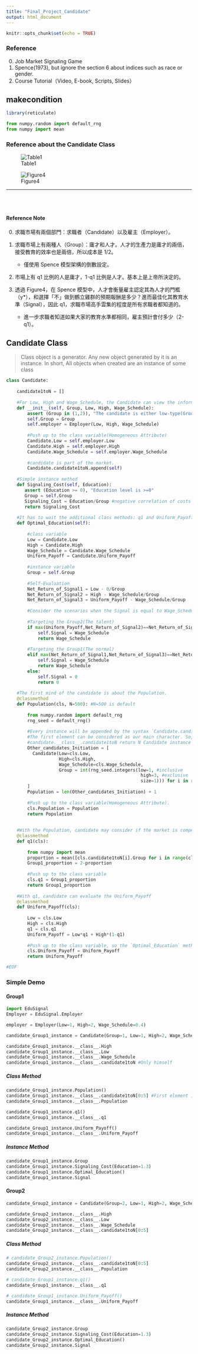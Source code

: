 ```yaml
---
title: "Final_Project_Candidate"
output: html_document
---
```


```r
knitr::opts_chunk$set(echo = TRUE)
```

### Reference

0. Job Market Signaling Game
1. Spence(1973), but ignore the section 6 about indices such as race or gender.
2. Course Tutorial（Video, E-book, Scripts, Slides）

## makecondition

```r
library(reticulate)
```

```python
from numpy.random import default_rng
from numpy import mean
```


### Reference about the Candidate Class

![Table1](./Figures/Table1.png)

![Figure4](./Figures/Figure4.png)

---

<br>
<br>

#### Reference Note

0. 求職市場有兩個部門：求職者（Candidate）以及雇主（Employer）。

1. 求職市場上有兩種人（Group）：庸才和人才。人才的生產力是庸才的兩倍，接受教育的效率也是兩倍，所以成本是 1/2。

   - 僅使用 Spence 模型架構的倒數設定。

2. 市場上有 q1 比例的人是庸才，1-q1 比例是人才。基本上是上帝所決定的。

3. 透過 Figure4，在 Spence 模型中，人才會衡量雇主認定其為人才的門檻（y*），和選擇「不」做到鶴立雞群的預期報酬是多少？進而最佳化其教育水準（Signal），因此 q1，求職市場高手雲集的程度是所有求職者都知道的。

   - 進一步求職者知道如果大家的教育水準都相同，雇主預計會付多少（2-q1）。

## Candidate Class

> Class object is a generator. Any new object generated by it is an instance. In short, All objects when created are an instance of some class

```python
class Candidate: 
    
    candidate1toN = []
    
    #For Low, High and Wage_Schedule, the Candidate can view the information provided from the employer.
    def __init__(self, Group, Low, High, Wage_Schedule):
        assert (Group in (1,2)), "The candidate is either low-type(Group=1) or high-type(Group=2)"
        self.Group = Group
        self.employer = Employer(Low, High, Wage_Schedule)
        
        #Push up to the class variable(Homogeneous Attribute)
        Candidate.Low = self.employer.Low
        Candidate.High = self.employer.High
        Candidate.Wage_Schedule = self.employer.Wage_Schedule
        
        #candidate is part of the market.
        Candidate.candidate1toN.append(self)
        
    #Simple instance method
    def Signaling_Cost(self, Education):
       assert (Education >= 0), "Education level is >=0"
       Group = self.Group
       Signaling_Cost = Education/Group #negative correlation of costs and productivity.
       return Signaling_Cost
    
    #It has to wait the additional class methods: q1 and Uniform_Payoff
    def Optimal_Education(self):
      
        #class variable
        Low = Candidate.Low
        High = Candidate.High
        Wage_Schedule = Candidate.Wage_Schedule
        Uniform_Payoff = Candidate.Uniform_Payoff
        
        #instance variable
        Group = self.Group
        
        #Self-Evaluation
        Net_Return_of_Signal1 = Low - 0/Group
        Net_Return_of_Signal2 = High - Wage_Schedule/Group
        Net_Return_of_Signal3 = Uniform_Payoff - Wage_Schedule/Group
        
        #Consider the scenarios when the Signal is equal to Wage_Schedule.
        
        #Targeting the Group2(The talent)
        if max(Uniform_Payoff,Net_Return_of_Signal2)==Net_Return_of_Signal2:
            self.Signal = Wage_Schedule
            return Wage_Schedule
        
        #Targeting the Group1(The normal)
        elif max(Net_Return_of_Signal1,Net_Return_of_Signal3)==Net_Return_of_Signal3:
            self.Signal = Wage_Schedule
            return Wage_Schedule
        else:
            self.Signal = 0
            return 0
     
    #The first mind of the candidate is about the Population.
    @classmethod
    def Population(cls, N=500): #N=500 is default
      
        from numpy.random import default_rng
        rng_seed = default_rng()
        
        #Every instance will be appended by the syntax `Candidate.candidate1toN.append(self)`
        #The first element can be considered as our main character. So, we need N-1
        #candidate.__class__.candidate1toN return N Candidate instance
        Other_candidates_Initiation = [
          Candidate(Low=cls.Low,
                    High=cls.High,
                    Wage_Schedule=cls.Wage_Schedule,
                    Group = int(rng_seed.integers(low=1, #inclusive
                                                   high=3, #exclusive
                                                   size=1))) for i in range(N-1)
        ]
        Population = len(Other_candidates_Initiation) + 1
        
        #Push up to the class variable(Homogeneous Attribute).
        cls.Population = Population
        return Population
    
    
    #With the Population, candidate may consider if the market is competitive.
    @classmethod
    def q1(cls):
        
        from numpy import mean
        proportion = mean([cls.candidate1toN[i].Group for i in range(cls.Population)])
        Group1_proportion = 2-proportion
        
        #Push up to the class variable
        cls.q1 = Group1_proportion 
        return Group1_proportion
      
    #With q1, candidate can evaluate the Uniform_Payoff
    @classmethod
    def Uniform_Payoff(cls): 
      
        Low = cls.Low
        High = cls.High
        q1 = cls.q1 
        Uniform_Payoff = Low*q1 + High*(1-q1)
        
        #Push up to the class variable, so the `Optimal_Education` method can be done.
        cls.Uniform_Payoff = Uniform_Payoff
        return Uniform_Payoff

#EOF
```

### Simple Demo

#### Group1

```python
import EduSignal
Employer = EduSignal.Employer
```

```python
employer = Employer(Low=1, High=2, Wage_Schedule=0.4)
```

```python
candidate_Group1_instance = Candidate(Group=1, Low=1, High=2, Wage_Schedule=0.4)
```

```python
candidate_Group1_instance.__class__.High
candidate_Group1_instance.__class__.Low
candidate_Group1_instance.__class__.Wage_Schedule
candidate_Group1_instance.__class__.candidate1toN #Only himself
```

##### Class Method 

```python
candidate_Group1_instance.Population()
candidate_Group1_instance.__class__.candidate1toN[0:5] #First element in candidate1toN is our main character.
candidate_Group1_instance.__class__.Population
```

```python
candidate_Group1_instance.q1()
candidate_Group1_instance.__class__.q1
```

```python
candidate_Group1_instance.Uniform_Payoff()
candidate_Group1_instance.__class__.Uniform_Payoff
```

##### Instance Method 

```python
candidate_Group1_instance.Group
candidate_Group1_instance.Signaling_Cost(Education=1.3)
candidate_Group1_instance.Optimal_Education()
candidate_Group1_instance.Signal
```

#### Group2

```python
candidate_Group2_instance = Candidate(Group=2, Low=1, High=2, Wage_Schedule=0.4)
```

```python
candidate_Group2_instance.__class__.High
candidate_Group2_instance.__class__.Low
candidate_Group2_instance.__class__.Wage_Schedule
candidate_Group2_instance.__class__.candidate1toN[0:5]
```

##### Class Method 

```python
# candidate_Group2_instance.Population()
candidate_Group2_instance.__class__.candidate1toN[0:5]
candidate_Group2_instance.__class__.Population
```

```python
# candidate_Group1_instance.q1()
candidate_Group1_instance.__class__.q1
```

```python
# candidate_Group1_instance.Uniform_Payoff()
candidate_Group1_instance.__class__.Uniform_Payoff
```

##### Instance Method 

```python
candidate_Group2_instance.Group
candidate_Group2_instance.Signaling_Cost(Education=1.3)
candidate_Group2_instance.Optimal_Education()
candidate_Group2_instance.Signal
```


